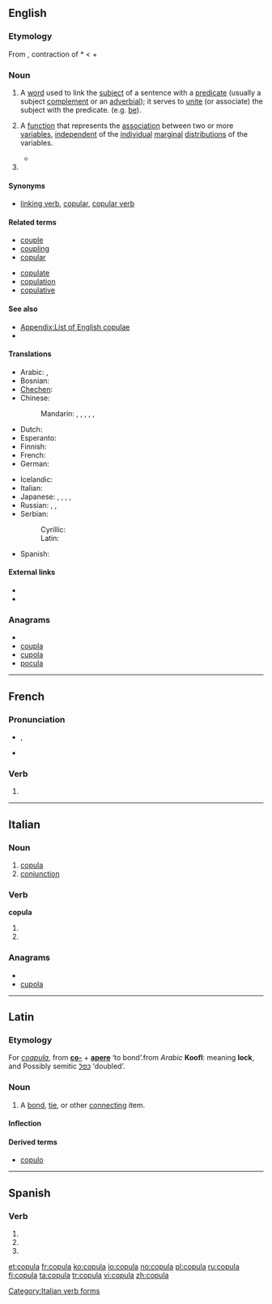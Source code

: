 {{wikipedia|copula}}
==English==

===Etymology===
From {{etyl|la}} {{term|lang=la|copula||bond, tie}}, contraction of *{{term||co-apula}} < {{term|co||together}} + {{term|apere||to join}}

===Noun===
{{en-noun|pl2=copulae}}

# {{grammar}} A [[word]] used to link the [[subject]] of a sentence with a [[predicate]] (usually a subject [[complement]] or an [[adverbial]]); it serves to [[unite]] (or associate) the subject with the predicate. (e.g. [[be]]).
# {{statistics}} A [[function]] that represents the [[association]] between two or more [[variable]]s, [[independent]] of the [[individual]] [[marginal]] [[distribution]]s of the variables.<!--This is encyclopedic: Sklar’s theorem states this is always possible, and if the marginal distributions are continuous, then the copula is unique. Basically, the copula density plots the quantiles of the variable against each other, and the copula C(x1,x2,…)=Integral from (0,0,0…) to (X1=x1,X2=x2,…) of the copula density. The copula is always a number between zero and one. If the marginals are Gaussian and you use a Gaussian copula, you get a correlation.-->
#* {{quote-news|year=2009|date=March 10|author=Dennis Overbye|title=Mathematical Model and the Mortgage Mess|work=New York Times|url=http://www.nytimes.com/2009/03/10/science/10qside.html
|passage=In 2000, David X. Li, a banker with a doctorate in statistics who was then at RiskMetrics, part of J. P. Morgan Chase , began using mathematical functions called Gaussian '''copulas''' to estimate the likelihood of corporations’ dying in unison.}}
# {{rfdef|lang=en}}{{attention|en|topic=music}}

====Synonyms====
* {{sense|grammar}} [[linking verb]], [[copular]], [[copular verb]]

====Related terms====
{{rel-top|terms related to ''copula''}}
* [[couple]]
* [[coupling]]
* [[copular]]
{{rel-mid}}
* [[copulate]]
* [[copulation]]
* [[copulative]]
{{rel-bottom}}

====See also====
* [[Appendix:List of English copulae]]
* {{pedialite|Copula (statistics)}}

====Translations====
{{trans-top|grammar: linking kind of word}}
* Arabic: {{t|ar|رابطة|f|tr=raabiTa}}, {{t-|ar|رابط|m|tr=raabiT}}
* Bosnian: {{t-|bs|kopula|f}}
* [[Chechen]]: {{tø|ce|хоттам}}
* Chinese:
*: Mandarin: {{t|cmn|係詞|sc=Hani}}, {{t|cmn|系词|tr=xìcí|sc=Hani}}, {{t-|cmn|連詞|sc=Hani}}, {{t-|cmn|连词|tr=liáncí|sc=Hani}}, {{t|cmn|連繫動詞|sc=Hani}}, {{t|cmn|连系动词|tr=liánxì dòngcí|sc=Hani}}
* Dutch: {{t+|nl|koppelwerkwoord|n}}
* Esperanto: {{t|eo|ligverbo|xs=Esperanto}}
* Finnish: {{t+|fi|kopula}}
* French: {{t+|fr|copule|f}}
* German: {{t+|de|Kopula|n}}
{{trans-mid}}
* Icelandic: {{t-|is|tengisögn|f}}
* Italian: {{t-|it|copula|f}}
* Japanese: {{t-|ja|繋辞|tr=けいじ, keiji}}, {{t+|ja|コピュラ|tr=kopyura}}, {{t|ja|連辞|tr=れんじ, renji}}, {{t|ja|指定詞|tr=していし, shiteishi}}, {{t|ja|コプラ|tr=kopura}}
* Russian: {{t+|ru|связка|f|tr=svjázka}}, {{t-|ru|копула|f|tr=kópula}}, {{t|ru|глагол-связка|tr=glagól-svjázka}}
* Serbian:
*: Cyrillic: {{t-|sr|копула|m|sc=Cyrl}}
*: Latin: {{t-|sr|kopula|m}}
* Spanish: {{t|es|cópula|f}}
{{trans-bottom}}

{{trans-top|statistics: measure of association}}
{{trans-mid}}
{{trans-bottom}}

====External links====
* {{R:Webster 1913}}
* {{R:Century 1911}}

===Anagrams===
* {{alphagram|aclopu}}
* [[coupla#English|coupla]]
* [[cupola#English|cupola]]
* [[pocula#English|pocula]]

----

==French==

===Pronunciation===
* {{IPA|lang=fr|/kɔ.py.la/}}, {{X-SAMPA|/kO.py.la/|lang=fr}}
* {{homophones|copulas|copulât}}

===Verb===
{{fr-verb-form}}

# {{conjugation of|copuler||3|s|[[past historic]]|lang=fr}}

----

==Italian==

===Noun===
{{it-noun|copul|f|a|e}}

# [[copula#English|copula]]
# [[conjunction]]

===Verb===
'''copula'''

# {{form of|[[third-person|Third-person]] [[singular]] [[present tense]]|copulare|lang=it}}
# {{form of|[[second-person|Second-person]] singular [[imperative]]|copulare|lang=it}}

[[Category:Italian verb forms]]

===Anagrams===
* {{alphagram|aclopu}}
* [[cupola#Italian|cupola]]

----

==Latin==

===Etymology===
For ''[[coapula]]'', from '''[[co-]]''' + '''[[apere]]''' ‘to bond’.from ''Arabic'' '''Koofl''': meaning '''lock''', and Possibly semitic ''[[כפל]]'' ‘doubled’.

===Noun===
{{la-noun|cōpula|copulae|cōpulae|f|first}}

# A [[bond]], [[tie]], or other [[connect]]ing item.

====Inflection====
{{la-decl-1st|copul|cōpul}}

====Derived terms====
* [[copulo]]

----

==Spanish==

===Verb===
{{es-verb-form|copular}}

# {{es-verb form of|ending=ar|mood=imperative|sense=affirmative|pers=2|formal=no|number=singular|[[copular]]}}
# {{es-verb form of|ending=ar|mood=indicative|tense=present|pers=2|formal=yes|number=singular|[[copular]]}}
# {{es-verb form of|ending=ar|mood=indicative|tense=present|pers=3|number=singular|[[copular]]}}

[[et:copula]]
[[fr:copula]]
[[ko:copula]]
[[io:copula]]
[[no:copula]]
[[pl:copula]]
[[ru:copula]]
[[fi:copula]]
[[ta:copula]]
[[tr:copula]]
[[vi:copula]]
[[zh:copula]]